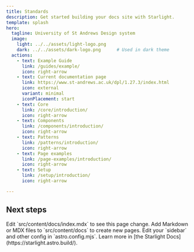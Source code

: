 ```yaml
---
title: Standards
description: Get started building your docs site with Starlight.
template: splash
hero:
  tagline: University of St Andrews Design system
  image:
    light: ../../assets/light-logo.png
    dark: ../../assets/dark-logo.png      # Used in dark theme
  actions:
    - text: Example Guide
      link: /guides/example/
      icon: right-arrow
    - text: Current documentation page
      link: https://www.st-andrews.ac.uk/dpl/1.27.3/index.html
      icon: external
      variant: minimal
      iconPlacement: start
    - text: Core
      link: /core/introduction/
      icon: right-arrow
    - text: Components
      link: /components/introduction/
      icon: right-arrow
    - text: Patterns
      link: /patterns/introduction/
      icon: right-arrow
    - text: Page examples
      link: /page-examples/introduction/
      icon: right-arrow
    - text: Setup
      link: /setup/introduction/
      icon: right-arrow

---
```



## Next steps

<CardGrid stagger>
	<Card title="Update content" icon="pencil">
		Edit `src/content/docs/index.mdx` to see this page change.
	</Card>
	<Card title="Add new content" icon="add-document">
		Add Markdown or MDX files to `src/content/docs` to create new pages.
	</Card>
	<Card title="Configure your site" icon="setting">
		Edit your `sidebar` and other config in `astro.config.mjs`.
	</Card>
	<Card title="Read the docs" icon="open-book">
		Learn more in [the Starlight Docs](https://starlight.astro.build/).
	</Card>
</CardGrid>
